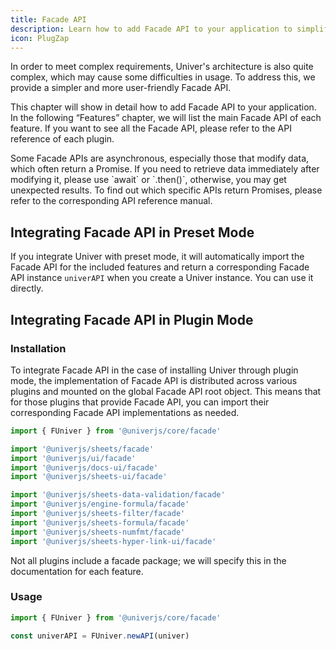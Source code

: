 ```yaml
---
title: Facade API
description: Learn how to add Facade API to your application to simplify the usage of Univer.
icon: PlugZap
---
```


In order to meet complex requirements, Univer's architecture is also quite complex, which may cause some difficulties in usage. To address this, we provide a simpler and more user-friendly Facade API.

This chapter will show in detail how to add Facade API to your application. In the following “Features” chapter, we will list the main Facade API of each feature. If you want to see all the Facade API, please refer to the API reference of each plugin.

<Callout type="warning" title="Cuation">
  Some Facade APIs are asynchronous, especially those that modify data, which often return a Promise. If you need to retrieve data immediately after modifying it, please use `await` or `.then()`, otherwise, you may get unexpected results. To find out which specific APIs return Promises, please refer to the corresponding API reference manual.
</Callout>

## Integrating Facade API in Preset Mode

If you integrate Univer with preset mode, it will automatically import the Facade API for the included features and return a corresponding Facade API instance `univerAPI` when you create a Univer instance. You can use it directly.

## Integrating Facade API in Plugin Mode

### Installation

To integrate Facade API in the case of installing Univer through plugin mode, the implementation of Facade API is distributed across various plugins and mounted on the global Facade API root object. This means that for those plugins that provide Facade API, you can import their corresponding Facade API implementations as needed.

```typescript
import { FUniver } from '@univerjs/core/facade'

import '@univerjs/sheets/facade'
import '@univerjs/ui/facade'
import '@univerjs/docs-ui/facade'
import '@univerjs/sheets-ui/facade'

import '@univerjs/sheets-data-validation/facade'
import '@univerjs/engine-formula/facade'
import '@univerjs/sheets-filter/facade'
import '@univerjs/sheets-formula/facade'
import '@univerjs/sheets-numfmt/facade'
import '@univerjs/sheets-hyper-link-ui/facade'
```

<Callout type="warning" title="Cuation">
  Not all plugins include a facade package; we will specify this in the documentation for each feature.
</Callout>

### Usage

```typescript
import { FUniver } from '@univerjs/core/facade'

const univerAPI = FUniver.newAPI(univer)
```
